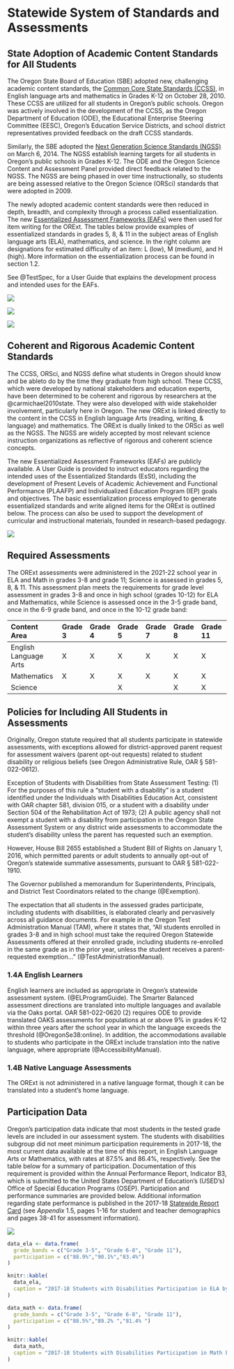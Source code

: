 # Statewide System of Standards and Assessments

## State Adoption of Academic Content Standards for All Students

The Oregon State Board of Education (SBE) adopted new, challenging academic
content standards, the [Common Core State Standards
(CCSS)](https://www.oregon.gov/ode/educator-resources/standards/Pages/default.aspx),
in English language arts and mathematics in Grades K-12 on October 28, 2010.
These CCSS are utilized for all students in Oregon's public schools. Oregon was
actively involved in the development of the CCSS, as the Oregon Department of
Education (ODE), the Educational Enterprise Steering Committee (EESC), Oregon's
Education Service Districts, and school district representatives provided
feedback on the draft CCSS standards.

Similarly, the SBE adopted the [Next Generation Science Standards
(NGSS)](https://www.oregon.gov/ode/educator-resources/standards/science/Pages/Science-Standards.aspx) on March 6, 2014. The NGSS establish learning targets for all
students in Oregon's public schools in Grades K-12. The ODE and the Oregon
Science Content and Assessment Panel provided direct feedback related to the
NGSS. The NGSS are being phased in over time instructionally, so students are
being assessed relative to the Oregon Science (ORSci) standards that were
adopted in 2009.

The newly adopted academic content standards were then reduced in depth,
breadth, and complexity through a process called essentialization. The new
[Essentialized Assessment Frameworks
(EAFs)](http://www.brtprojects.org/publications/training-modules) 
were then used for item writing for the ORExt. The tables below provide examples
of essentialized standards in grades 5, 8, & 11 in the subject areas of English
language arts (ELA), mathematics, and science. In the right column are
designations for estimated difficulty of an item: L (low), M (medium), and H
(high). More information on the essentialization process can be found in section
1.2.

See @TestSpec, for a User Guide that explains the development
process and intended uses for the EAFs.

![](img/Grade5.png)

![](img/Grade8.png)

![](img/Grade11.png)

## Coherent and Rigorous Academic Content Standards

The CCSS, ORSci, and NGSS define what students in Oregon should know and be
ableto do by the time they graduate from high school. These CCSS, which were
developed by national stakeholders and education experts, have been determined
to be coherent and rigorous by researchers at the @carmichael2010state. They
were also developed with wide stakeholder involvement, particularly here in
Oregon. The new ORExt is linked directly to the content in the CCSS in English
language Arts (reading, writing, & language) and mathematics. The ORExt is
dually linked to the ORSci as well as the NGSS. The NGSS are widely accepted by
most relevant science instruction organizations as reflective of rigorous and
coherent science concepts.

The new Essentialized Assessment Frameworks (EAFs) are publicly available. A
User Guide is provided to instruct educators regarding the intended uses of the
Essentialized Standards (EsSt), including the development of Present Levels of
Academic Achievement and Functional Performance (PLAAFP) and Individualized
Education Program (IEP) goals and objectives. The basic essentialization process
employed to generate essentialized standards and write aligned items for the
ORExt is outlined below. The process can also be used to support the development
of curricular and instructional materials, founded in research-based pedagogy.

![](img/essentialization.png){fig-alt="Alternate assessment essentialization process flowchart."}

## Required Assessments

The ORExt assessments were administered in the 2021-22 school year in ELA and
Math in grades 3-8 and grade 11; Science is assessed in grades 5, 8, & 11. This
assessment plan meets the requirements for grade level assessment in grades 3-8
and once in high school (grades 10-12) for ELA and Mathematics, while Science is
assessed once in the 3-5 grade band, once in the 6-9 grade band, and once in the
10-12 grade band:

| **Content Area**      | **Grade 3** | **Grade 4** | **Grade 5** | **Grade 7** | **Grade 8** | **Grade 11** |
| :-------------------- | :---------- | :---------- | :---------- | :---------- | :---------- | :----------- |
| English Language Arts | X           | X           | X           | X           | X           | X            |
| Mathematics           | X           | X           | X           | X           | X           | X            |
| Science               |             |             | X           |             | X           | X            |

## Policies for Including All Students in Assessments

Originally, Oregon statute required that all students participate in statewide
assessments, with exceptions allowed for district-approved parent request for
assessment waivers (parent opt-out requests) related to student disability or
religious beliefs (see Oregon Administrative Rule, OAR § 581-022-0612).

Exception of Students with Disabilities from State Assessment Testing: (1) For
the purposes of this rule a "student with a disability" is a student identified
under the Individuals with Disabilities Education Act, consistent with OAR
chapter 581, division 015, or a student with a disability under Section 504 of
the Rehabilitation Act of 1973; (2) A public agency shall not exempt a student
with a disability from participation in the Oregon State Assessment System or
any district wide assessments to accommodate the student's disability unless the
parent has requested such an exemption.
    
However, House Bill 2655 established a Student Bill of Rights on January 1,
2016, which permitted parents or adult students to annually opt-out of Oregon's
statewide summative assessments, pursuant to OAR § 581-022-1910.

The Governor published a memorandum for Superintendents, Principals, and
District Test Coordinators related to the change (@Exemption).

The expectation that all students in the assessed grades participate, including
students with disabilities, is elaborated clearly and pervasively across all
guidance documents. For example in the Oregon Test Administration Manual (TAM),
where it states that, "All students enrolled in grades 3-8 and in high school
must take the required Oregon Statewide Assessments offered at their enrolled
grade, including students re-enrolled in the same grade as in the prior year,
unless the student receives a parent-requested exemption..." (@TestAdministrationManual).

### 1.4A English Learners {.unnumbered}

English learners are included as appropriate in Oregon's statewide assessment
system. (@ELProgramGuide). The Smarter Balanced assessment
directions are translated into multiple languages and available via the Oaks
portal. OAR 581-022-0620 (2) requires ODE to provide translated OAKS assessments
for populations at or above 9% in grades K-12 within three years after the
school year in which the language exceeds the threshold (@OregonSe38:online).
In addition, the accommodations available to students who participate in the
ORExt include translation into the native language, where appropriate (@AccessibilityManual).

### 1.4B Native Language Assessments {.unnumbered}

The ORExt is not administered in a native language format, though it can be
translated into a student's home language.

## Participation Data

Oregon's participation data indicate that most students in the tested grade
levels are included in our assessment system. The students with disabilities
subgroup did not meet minimum participation requirements in 2017-18, the most
current data available at the time of this report, in English Language Arts or
Mathematics, with rates at 87.5% and 86.4%, respectively. See the table below
for a summary of participation. Documentation of this requirement is provided
within the Annual Performance Report, Indicator B3, which is submitted to the
United States Department of Education's (USED's) Office of Special Education
Programs (OSEP). Participation and performance summaries are provided below.
Additional information regarding state performance is published in the 2017-18
[Statewide Report
Card](https://www.oregon.gov/ode/schools-and-districts/reportcards/Documents/rptcard2018.pdf)
 (see *Appendix* 1.5, pages 1-16 for student and teacher
demographics and pages 38-41 for assessment information).

![](img/Participation.png)

```r
data_ela <- data.frame(
  grade_bands = c("Grade 3-5", "Grade 6-8", "Grade 11"),
  participation = c("88.9%","90.1%","83.4%")
)

knitr::kable(
  data_ela,
  caption = "2017-18 Students with Disabilities Participation in ELA by Grade"
)

data_math <- data.frame(
  grade_bands = c("Grade 3-5", "Grade 6-8", "Grade 11"),
  participation = c("88.5%","89.2% ","81.4% ")
)

knitr::kable(
  data_math,
  caption = "2017-18 Students with Disabilities Participation in Math by Grade"
)
```

